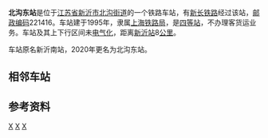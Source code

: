 {{noteTA
|1=zh-cn:始发车次; zh-hk:列車班次;
|2=zh-cn:车次; zh-hk:班次;
}}
{{about|新长铁路原名“新沂南站”的车站|徐连高速铁路车站|新沂南站}}
{{Infobox China railway station 
|车站名称 = 北沟东站
|车站名称拼音 = 
|address = [[江苏省|江苏省]][[新沂市|新沂市]][[北沟街道_(新沂市)|北沟街道]]
|归属 = [[上海铁路局|上海铁路局]]新长车务段
|车站等级 = [[四等站_(中铁)|四等站]]
|code=38562<ref>{{cite book|title=中华人民共和国铁路车站代码（GB/T 10302-2010）|publisher=中国标准出版社|year=2010|isbn=155066140495|ignore-isbn-error=true|pages=42}}</ref>
|pinyin_code=XYN
|commercial_code=MLH
|线路 = [[新长铁路|新长铁路]]
|tracks=5
|former=新沂南站
}}
'''北沟东站'''是位于[[江苏省|江苏省]][[新沂市|新沂市]][[北沟街道|北沟街道]]的一个铁路车站，有[[新长铁路|新长铁路]]经过该站，[[邮政编码|邮政编码]]221416。车站建于1995年，隶属[[上海铁路局|上海铁路局]]，是[[四等站_(中铁)|四等站]]，不办理客货运业务。车站及其上下行区间未[[电气化|电气化]]，距离[[新沂站|新沂站]]8[[公里|公里]]。

车站原名新沂南站，2020年更名为北沟东站。
==相邻车站==
{{start rail box}}
{{s-inop|[[新沂站|新沂站]]}}
{{s-line|[[新长铁路|新长铁路]]}}
{{s-inop|[[高流站|高流站]]}}
{{end box}}

==参考资料==
{{reflist}}
{{新长铁路}}

[[Category:新长铁路车站|X]]
[[Category:1995年启用的铁路车站|X]]
[[Category:徐州市铁路车站|X]]